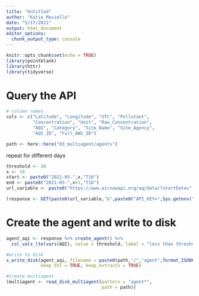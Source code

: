 ```yaml
---
title: "Untitled"
author: "Katie Masiello"
date: "5/17/2021"
output: html_document
editor_options: 
  chunk_output_type: console
---
```



```r
knitr::opts_chunk$set(echo = TRUE)
library(pointblank)
library(httr)
library(tidyverse)
```

# Query the API
```r
# column names
cols <- c("Latitude", "Longitude", "UTC", "Pollutant",
          "Concentration", "Unit", "Raw_Concentration", 
          "AQI", "Category", "Site_Name", "Site_Agency", 
          "AQS_ID", "Full_AWS_ID")

path <- here::here("03_multiagent/agents")

```

repeat for different days
```r
threshold <- 30
x <- 10
start <- paste0("2021-05-",x,"T16")
end <- paste0("2021-05-",x+1,"T16")
url_variable <- paste0("https://www.airnowapi.org/aq/data/?startDate=",start,"&endDate=",end,"&parameters=OZONE,PM25,PM10,CO,NO2,SO2&BBOX=-123.146648,46.996876,-121.487713,48.204308&dataType=B&format=text/csv&verbose=1&nowcastonly=1&includerawconcentrations=1")

(response <- GET(paste0(url_variable,"&",paste0("API_KEY=",Sys.getenv("AIRNOW_API_KEY")))) %>% content(col_names = FALSE) %>% setNames(cols))
```

# Create the agent and write to disk
```r
agent_aqi <- response %>% create_agent() %>% 
  col_vals_lte(vars(AQI), value = threshold, label = "less than threshold") %>% interrogate()

#write to disk
x_write_disk(agent_aqi, filename = paste0(path,"/","agent",format_ISO8601(now())),
             keep_tbl = TRUE, keep_extracts = TRUE)

#create multiagent
(multiagent <- read_disk_multiagent(pattern = "agent*", 
                                    path = path))


```

